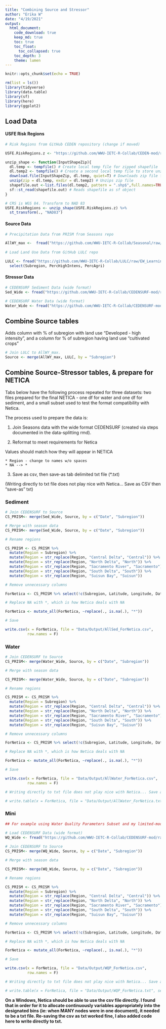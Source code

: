 ```yaml
---
title: "Combining Source and Stressor"
author: "Erika W"
date: "4/19/2021"
output:
  html_document:
    code_download: true
    keep_md: true
    toc: true
    toc_float:
      toc_collapsed: true
    toc_depth: 3
    theme: lumen
---
```


```r
knitr::opts_chunk$set(echo = TRUE)
```

```r
rm(list = ls())
library(tidyverse)
library(data.table)
library(sf)
library(here)
library(ggplot2)
```

## Load Data

#### USFE Risk Regions
```r
# Risk Regions from GitHub CEDEN repository (change if moved)

USFE.RiskRegions.z <- "https://github.com/WWU-IETC-R-Collab/CEDEN-mod/raw/main/Data/USFE_RiskRegions_9292020.zip"

unzip_shape <- function(InputShapeZip){
  dl.temp <- tempfile() # Create local temp file for zipped shapefile
  dl.temp2 <- tempfile() # Create a second local temp file to store unzipped shapefile
  download.file(InputShapeZip, dl.temp, quiet=T) # Downloads zip file from InputShape
  unzip(zip = dl.temp, exdir = dl.temp2) # Unzips zip file
  shapefile.out <-list.files(dl.temp2, pattern = ".shp$",full.names=TRUE) # stores file path of files with .shp ext in dl.temp2
  sf::st_read(shapefile.out) # Reads shapefile as sf object
}

# CRS is WGS 84. Transform to NAD 83
USFE.RiskRegions <- unzip_shape(USFE.RiskRegions.z) %>%
  st_transform(., "NAD83") 
```

#### Source Data
```r
# Precipitation Data from PRISM from Seasons repo

AllWY_max <-  fread("https://github.com/WWU-IETC-R-Collab/Seasonal/raw/master/Data/Output/USFE_Precip.csv")
  
# Load Land Use Data from GitHub LULC repo

LULC <- fread("https://github.com/WWU-IETC-R-Collab/LULC/raw/EW_Learning/Output/NLCD_LULC.csv") %>%
  select(Subregion, PercHighIntens, PercAgri)
```

#### Stressor Data

```r
# CEDENSURF Sediment Data (wide format)
Sed_Wide <- fread("https://github.com/WWU-IETC-R-Collab/CEDENSURF-mod/raw/main/Data/Output/Allsed.Wide.csv") 

# CEDENSURF Water Data (wide format)
Water_Wide <- fread("https://github.com/WWU-IETC-R-Collab/CEDENSURF-mod/raw/main/Data/Output/Allwater.Wide.csv")
```

## Combine Source tables

Adds column with % of subregion with land use "Developed - high intensity", and a column for % of subregion having land use "cultivated crops" 

```r
# Join LULC to AllWY_max.
Source <- merge(AllWY_max, LULC, by = "Subregion")
```

## Combine Source-Stressor tables, & prepare for NETICA {.tabset}

Tabs below have the following process repeated for three datasets: two files prepared for the final NETICA - one df for water and one df for sediment, and a small subset used to test the format compatibility with Netica.

The process used to prepare the data is:

1. Join Seasons data with the wide format CEDENSURF (created via steps documented in the data-splitting rmd). 

2. Reformat to meet requirements for Netica

Values should match how they will appear in NETICA
    
    * Region - change to names w/o spaces
    * NA --> *

3. Save as csv, then save-as tab delimited txt file (*.txt)

(Writing directly to txt file does not play nice with Netica... Save as CSV then "save-as" txt)

### Sediment

```r
# Join CEDENSURF to Source
CS_PRISM<- merge(Sed_Wide, Source, by = c("Date", "Subregion"))
```

```r
# Merge with season data
CS_PRISM<- merge(Sed_Wide, Source, by = c("Date", "Subregion"))

# Rename regions

CS_PRISM <- CS_PRISM %>% 
  mutate(Region = Subregion) %>%
  mutate(Region = str_replace(Region, "Central Delta", "Central")) %>%
  mutate(Region = str_replace(Region, "North Delta", "North")) %>%
  mutate(Region = str_replace(Region, "Sacramento River", "Sacramento")) %>%
  mutate(Region = str_replace(Region, "South Delta", "South")) %>%
  mutate(Region = str_replace(Region, "Suisun Bay", "Suisun"))

# Remove unnecessary columns

ForNetica <- CS_PRISM %>% select(!c(Subregion, Latitude, Longitude, Date, WaterYear,d14_precipavg))

# Replace NA with *, which is how Netica deals with NA

ForNetica <- mutate_all(ForNetica, ~replace(., is.na(.), "*"))

# Save

write.csv(x = ForNetica, file = "Data/Output/AllSed_ForNetica.csv", 
          row.names = F)
```

### Water 
```r
# Join CEDENSURF to Source
CS_PRISM<- merge(Water_Wide, Source, by = c("Date", "Subregion"))
```

```r
# Merge with season data

CS_PRISM<- merge(Water_Wide, Source, by = c("Date", "Subregion"))

# Rename regions

CS_PRISM <- CS_PRISM %>% 
  mutate(Region = Subregion) %>%
  mutate(Region = str_replace(Region, "Central Delta", "Central")) %>%
  mutate(Region = str_replace(Region, "North Delta", "North")) %>%
  mutate(Region = str_replace(Region, "Sacramento River", "Sacramento")) %>%
  mutate(Region = str_replace(Region, "South Delta", "South")) %>%
  mutate(Region = str_replace(Region, "Suisun Bay", "Suisun"))

# Remove unnecessary columns

ForNetica <- CS_PRISM %>% select(!c(Subregion, Latitude, Longitude, Date, WaterYear, d14_precipavg))

# Replace NA with *, which is how Netica deals with NA

ForNetica <- mutate_all(ForNetica, ~replace(., is.na(.), "*"))

# Save

write.csv(x = ForNetica, file = "Data/Output/AllWater_ForNetica.csv", 
          row.names = F)

# Writing directly to txt file does not play nice with Netica... Save as CSV then "save-as" txt

# write.table(x = ForNetica, file = "Data/Output/AllWater_ForNetica.txt", sep = "")
```

### Mini 
```r
## For example using Water Quality Parameters Subset and my limited-mode netica, I used just the WQP.Wide.water dataset:

# Load CEDENSURF Data (wide format)
WQ_Wide <- fread("https://github.com/WWU-IETC-R-Collab/CEDENSURF-mod/raw/main/Data/Output/WideSubsets/WQP.Wide.water.csv") 
    
# Join CEDENSURF to Source
CS_PRISM<- merge(WQ_Wide, Source, by = c("Date", "Subregion"))
```

```r
# Merge with season data

CS_PRISM<- merge(WQ_Wide, Source, by = c("Date", "Subregion"))

# Rename regions

CS_PRISM <- CS_PRISM %>% 
  mutate(Region = Subregion) %>%
  mutate(Region = str_replace(Region, "Central Delta", "Central")) %>%
  mutate(Region = str_replace(Region, "North Delta", "North")) %>%
  mutate(Region = str_replace(Region, "Sacramento River", "Sacramento")) %>%
  mutate(Region = str_replace(Region, "South Delta", "South")) %>%
  mutate(Region = str_replace(Region, "Suisun Bay", "Suisun"))

# Remove unnecessary columns

ForNetica <- CS_PRISM %>% select(!c(Subregion, Latitude, Longitude, Date, WaterYear, max_precip, d14_precipavg))

# Replace NA with *, which is how Netica deals with NA

ForNetica <- mutate_all(ForNetica, ~replace(., is.na(.), "*"))

# Save

write.csv(x = ForNetica, file = "Data/Output/WQP_ForNetica.csv", 
          row.names = F)

# Writing directly to txt file does not play nice with Netica... Save as CSV then "save-as" txt

# write.table(x = ForNetica, file = "Data/Output/WQP_ForNetica.txt", sep = "")

```

**On a Windows, Netica should be able to use the csv file directly. I found that in order for it to allocate continuously variables appropriately into the designated bins (ie: when MANY nodes were in one document), it needed to be a txt file. Re-saving the csv as txt worked fine, I also added code here to write directly to txt. **
